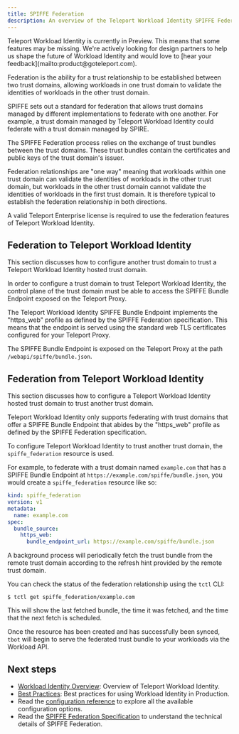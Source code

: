 ```yaml
---
title: SPIFFE Federation
description: An overview of the Teleport Workload Identity SPIFFE Federation feature.
---
```


<Admonition type="tip" title="Preview">
Teleport Workload Identity is currently in Preview. This means that some
features may be missing. We're actively looking for design partners to help us
shape the future of Workload Identity and would love to
[hear your feedback](mailto:product@goteleport.com).
</Admonition>

Federation is the ability for a trust relationship to be established between
two trust domains, allowing workloads in one trust domain to validate the
identities of workloads in the other trust domain.

SPIFFE sets out a standard for federation that allows trust domains managed by
different implementations to federate with one another. For example, a trust
domain managed by Teleport Workload Identity could federate with a trust domain
managed by SPIRE.

The SPIFFE Federation process relies on the exchange of trust bundles between
the trust domains. These trust bundles contain the certificates and public keys
of the trust domain's issuer.

Federation relationships are "one way" meaning that workloads within one trust
domain can validate the identities of workloads in the other trust domain, but
workloads in the other trust domain cannot validate the identities of workloads
in the first trust domain. It is therefore typical to establish the federation
relationship in both directions.

<Admonition type="warning" title="Teleport Enterprise Required">
A valid Teleport Enterprise license is required to use the federation features
of Teleport Workload Identity.
</Admonition>

## Federation to Teleport Workload Identity

This section discusses how to configure another trust domain to trust a Teleport
Workload Identity hosted trust domain.

In order to configure a trust domain to trust Teleport Workload Identity, the
control plane of the trust domain must be able to access the SPIFFE Bundle
Endpoint exposed on the Teleport Proxy.

The Teleport Workload Identity SPIFFE Bundle Endpoint implements the "https_web"
profile as defined by the SPIFFE Federation specification. This means that the
endpoint is served using the standard web TLS certificates configured for your
Teleport Proxy.

The SPIFFE Bundle Endpoint is exposed on the Teleport Proxy at the path
`/webapi/spiffe/bundle.json`.

## Federation from Teleport Workload Identity

This section discusses how to configure a Teleport Workload Identity hosted
trust domain to trust another trust domain.

Teleport Workload Identity only supports federating with trust domains that
offer a SPIFFE Bundle Endpoint that abides by the "https_web" profile as defined
by the SPIFFE Federation specification.

To configure Teleport Workload Identity to trust another trust domain, the
`spiffe_federation` resource is used.

For example, to federate with a trust domain named `example.com` that has a
SPIFFE Bundle Endpoint at `https://example.com/spiffe/bundle.json`, you would
create a `spiffe_federation` resource like so:

```yaml
kind: spiffe_federation
version: v1
metadata:
  name: example.com
spec:
  bundle_source:
    https_web:
      bundle_endpoint_url: https://example.com/spiffe/bundle.json
```

A background process will periodically fetch the trust bundle from the remote
trust domain according to the refresh hint provided by the remote trust domain.

You can check the status of the federation relationship using the `tctl` CLI:

```script
$ tctl get spiffe_federation/example.com
```

This will show the last fetched bundle, the time it was fetched, and the time
that the next fetch is scheduled.

Once the resource has been created and has successfully been synced, `tbot`
will begin to serve the federated trust bundle to your workloads via the
Workload API.

## Next steps

- [Workload Identity Overview](../workload-identity.mdx): Overview of Teleport
Workload Identity.
- [Best Practices](./best-practices.mdx): Best practices for using Workload
Identity in Production.
- Read the [configuration reference](../../../reference/machine-id/configuration.mdx) to explore
all the available configuration options.
- Read the [SPIFFE Federation Specification](https://github.com/spiffe/spiffe/blob/main/standards/SPIFFE_Federation.md)
to understand the technical details of SPIFFE Federation.